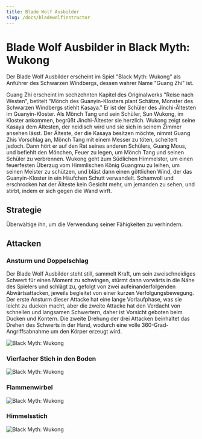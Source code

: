 ```yaml
---
title: Blade Wolf Ausbilder
slug: /docs/bladewolfinstructor
---
```


# Blade Wolf Ausbilder in Black Myth: Wukong

Der Blade Wolf Ausbilder erscheint im Spiel "Black Myth: Wukong" als Anführer des Schwarzen Windbergs, dessen wahrer Name "Guang Zhi" ist.

Guang Zhi erscheint im sechzehnten Kapitel des Originalwerks "Reise nach Westen", betitelt "Mönch des Guanyin-Klosters plant Schätze, Monster des Schwarzen Windbergs stiehlt Kasaya." Er ist der Schüler des Jinchi-Ältesten im Guanyin-Kloster. Als Mönch Tang und sein Schüler, Sun Wukong, im Kloster ankommen, begrüßt Jinchi-Ältester sie herzlich. Wukong zeigt seine Kasaya dem Ältesten, der neidisch wird und sie sich in seinem Zimmer ansehen lässt. Der Älteste, der die Kasaya besitzen möchte, nimmt Guang Zhis Vorschlag an, Mönch Tang mit einem Messer zu töten, scheitert jedoch. Dann hört er auf den Rat seines anderen Schülers, Guang Mous, und befiehlt den Mönchen, Feuer zu legen, um Mönch Tang und seinen Schüler zu verbrennen. Wukong geht zum Südlichen Himmelstor, um einen feuerfesten Überzug vom Himmlischen König Guangmu zu leihen, um seinen Meister zu schützen, und bläst dann einen göttlichen Wind, der das Guanyin-Kloster in ein Häufchen Schutt verwandelt. Schamvoll und erschrocken hat der Älteste kein Gesicht mehr, um jemanden zu sehen, und stirbt, indem er sich gegen die Wand wirft.

## Strategie

Überwältige ihn, um die Verwendung seiner Fähigkeiten zu verhindern.

## Attacken

### Ansturm und Doppelschlag

Der Blade Wolf Ausbilder steht still, sammelt Kraft, um sein zweischneidiges Schwert für einen Moment zu schwingen, stürmt dann vorwärts in die Nähe des Spielers und schlägt zu, gefolgt von zwei aufeinanderfolgenden Abwärtsattacken, jeweils begleitet von einer kurzen Verfolgungsbewegung. Der erste Ansturm dieser Attacke hat eine lange Vorlaufphase, was sie leicht zu ducken macht, aber die zweite Attacke hat den Verdacht von schnellen und langsamen Schwertern, daher ist Vorsicht geboten beim Ducken und Kontern. Die zweite Drehung der drei Attacken beinhaltet das Drehen des Schwerts in der Hand, wodurch eine volle 360-Grad-Angriffsabnahme um den Körper erzeugt wird.

<img src="/img/bosses/dlcclp.gif" alt="Black Myth: Wukong"/>

### Vierfacher Stich in den Boden

<img src="/img/bosses/gzslcd.gif" alt="Black Myth: Wukong"/>

### Flammenwirbel

<img src="/img/bosses/gzhyxz.gif" alt="Black Myth: Wukong"/>

### Himmelsstich

<img src="/img/bosses/gzfttc.gif" alt="Black Myth: Wukong"/>